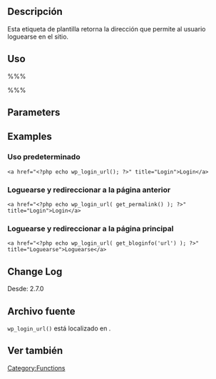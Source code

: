 ==Descripción==
Esta etiqueta de plantilla retorna la dirección que permite al usuario loguearse en el sitio.

== Uso ==
%%% <?php echo wp_login_url( $redirect ); ?> %%%

== Parameters ==

{{Parameter|$redirect|string|URL to redirect to on login.|optional}}

== Examples ==

=== Uso predeterminado ===

<pre>
<a href="<?php echo wp_login_url(); ?>" title="Login">Login</a>
</pre>

=== Loguearse y redireccionar a la página anterior ===

<pre>
<a href="<?php echo wp_login_url( get_permalink() ); ?>" title="Login">Login</a>
</pre>

=== Loguearse y redireccionar a la página principal ===

<pre>
<a href="<?php echo wp_login_url( get_bloginfo('url') ); ?>" title="Loguearse">Loguearse</a>
</pre>

== Change Log ==

Desde: 2.7.0

== Archivo fuente ==

<tt>wp_login_url()</tt> está localizado en {{Trac|wp-includes/general-template.php}}.

== Ver también ==

{{Login Tags}}

{{Tag Footer}}

[[Category:Functions]]